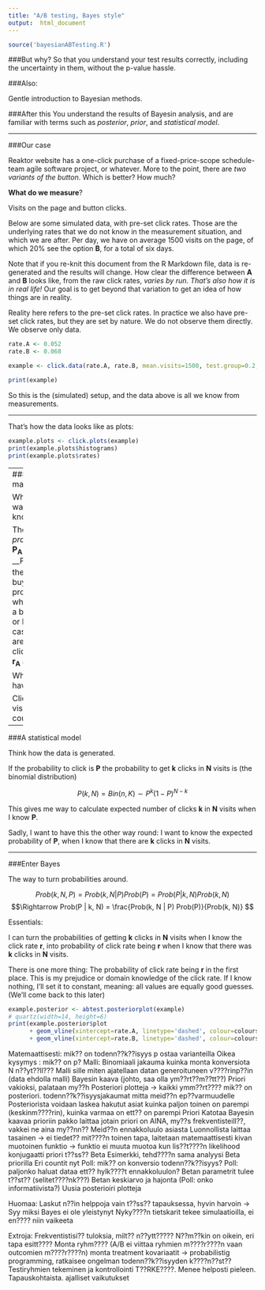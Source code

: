 ```yaml
---
title: "A/B testing, Bayes style"
output:  html_document
---
```


```r
source('bayesianABTesting.R')
```

###But why?
So that you understand your test results correctly, including the uncertainty in them, without the p-value hassle.

###Also:

Gentle introduction to Bayesian methods.

###After this
You understand the results of Bayesin analysis, and are familiar with terms such as _posterior_,  _prior_, and _statistical model_.

***

###Our case

Reaktor website has a one-click purchase of a fixed-price-scope schedule-team agile software project, or whatever. More to the point, there are _two variants of the button_. Which is better? How much?

**What do we measure**? 

Visits on the page and button clicks.

Below are some simulated data, with pre-set click rates. Those are the underlying rates that we do not know in the measurement situation, and which we are after. Per day, we have on average 1500 visits on the page, of which 20% see the option __B__, for a total of six days.

Note that if you re-knit this document from the R Markdown file, data is re-generated and the results will change. How clear the difference between __A__ and __B__ looks like, from the raw click rates, _varies by run_. _That's also how it is in real life!_ Our goal is to get beyond that variation to get an idea of how things are in reality. 

Reality here refers to the pre-set click rates. In practice we also have pre-set click rates, but they are set by  nature. We do not observe them directly. We observe only data.

```r
rate.A <- 0.052
rate.B <- 0.068

example <- click.data(rate.A, rate.B, mean.visits=1500, test.group=0.2, days=6)

print(example)
```

So this is the (simulated) setup, and the data above is all we know from measurements. 

---

That's how the data looks like as plots:

```r
example.plots <- click.plots(example)
print(example.plots$histograms)
print(example.plots$rates)
```

---
###Let's mathematics

What do we want to know?

The _probabilities_ __P~A~__ and __P~B~__that the visitor buys a project when shown a button __A__ or __B__. In this case they are equal to click rates __r~A~__ and __r~B~__ 

What do we have?

Click (__k__) and visit (__N__) counts

---

###A statistical model

Think how the data is generated.

If the probability to click is __P__ the probability to get __k__ clicks in __N__ visits is (the binomial distribution)

$$ P(k,N) = Bin(n,K) \sim P^k (1-P)^{N-k} $$

This gives me way to calculate expected number of clicks __k__ in __N__ visits when I know __P__.

Sadly, I want to have this the other way round: I want to know the expected probability of __P__, when I know that there are __k__ clicks in __N__ visits.

---

###Enter Bayes

The way to turn probabilities around.

$$Prob(k,N,P) = Prob(k, N | P) Prob(P) = Prob(P | k, N) Prob(k, N) $$
$$\Rightarrow Prob(P | k, N) = \frac{Prob(k, N | P) Prob(P)}{Prob(k, N)} $$

Essentials: 

I can turn the probabilities of getting __k__ clicks in __N__ visits when I know the click rate __r__, into probability of click rate being __r__ when I know that there was __k__ clicks in __N__ visits. 

There is one more thing: The probability of click rate being __r__ in the first place. This is my prejudice or domain knowledge of the click rate. If I know nothing, I'll set it to constant, meaning: all values are equally good guesses. (We'll come back to this later)


```r
example.posterior <- abtest.posteriorplot(example)
# quartz(width=14, height=6)
print(example.posterior$plot
      + geom_vline(xintercept=rate.A, linetype='dashed', colour=colours[1])
      + geom_vline(xintercept=rate.B, linetype='dashed', colour=colours[2]))

```


Matemaattisesti: mik?? on todenn??k??isyys p ostaa varianteilla
Oikea kysymys : mik?? on p?
Malli: Binomiaali jakauma
kuinka monta konversiota N n??yt??ll???
Malli sille miten ajatellaan datan generoituneen
v????rinp??in (data ehdolla malli)
Bayesin kaava (johto, saa olla ym??rt??m??tt??)
Priori vakioksi, palataan my??h
Posteriori plotteja -> kaikki ymm??rt???? mik?? on posteriori. 
todenn??k??isyysjakaumat mitta meid??n ep??varmuudelle
Posteriorista voidaan laskea hakutut asiat
kuinka paljon toinen on parempi (keskinm????rin), kuinka varmaa on ett?? on parempi
Priori
Katotaa Bayesin kaavaa
prioriin pakko laittaa jotain
priori on AINA, my??s frekventisteill??, vakkei ne aina my??nn??
Meid??n ennakkoluulo asiasta
Luonnollista laittaa tasainen -> ei tiedet?? mit????n
toinen tapa, laitetaan matemaattisesti kivan muotoinen funktio -> funktio ei muuta muotoa kun lis??t????n likelihood
konjugaatti priori
t??ss?? Beta
Esimerkki, tehd????n sama analyysi Beta priorilla
Eri countit nyt
Poll: mik?? on konversio todenn??k??isyys?
Poll: paljonko haluat dataa ett?? hylk????t ennakkoluulon?
Betan parametrit tulee t??st?? (selitet????nk???)
Betan keskiarvo ja hajonta (Poll: onko informatiivista?)
Uusia posterioiri plotteja

Huomaa:
Laskut n??in helppoja vain t??ss?? tapauksessa, hyvin harvoin -> Syy miksi Bayes ei ole yleistynyt
Nyky????n tietskarit tekee simulaatioilla, ei en???? niin vaikeeta

Extroja:
Frekventistisi?? tuloksia, milt?? n??ytt????? N??m??kin on oikein, eri tapa esitt????
Monta ryhm???? (A/B ei viittaa ryhmien m????r????n vaan outcomien m????r????n) monta treatment
kovariaatit -> probabilistig programming, ratkaisee ongelman todenn??k??isyyden k????n??st?? 
Testiryhmien tekeminen ja kontrollointi T??RKE????.
Menee helposti pieleen.
Tapauskohtaista.
ajalliset vaikutukset
